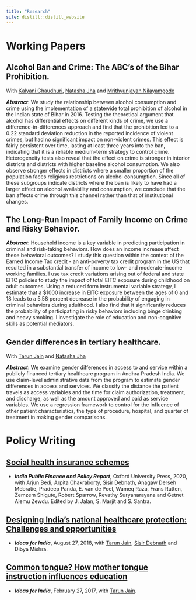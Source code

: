 ```yaml
---
title: "Research"
site: distill::distill_website
---
```

# Working Papers

## Alcohol Ban and Crime: The ABC's of the Bihar Prohibition. 

With [Kalyani Chaudhuri](https://economics.ucdavis.edu/people/kalyanic){target="_blank"}, [Natasha Jha](https://tci.cornell.edu/people/natasha-jha/){target="_blank"} and [Mrithyunjayan Nilayamgode](https://economics.virginia.edu/people/profile/mn4yk){target="_blank"}

***Abstract***: We study the relationship between alcohol consumption and crime using the implementation of a statewide total prohibition of alcohol in the Indian state of Bihar in 2016. Testing the theoretical argument that alcohol has differential effects on different kinds of crime, we use a difference-in-differences approach and find that the prohibition led to a 0.22 standard deviation reduction in the reported incidence of violent crimes, but had no significant impact on non-violent crimes. This effect is fairly persistent over time, lasting at least three years into the ban, indicating that it is a reliable medium-term strategy to control crime. Heterogeneity tests also reveal that the effect on crime is stronger in interior districts and districts with higher baseline alcohol consumption. We also observe stronger effects in districts where a smaller proportion of the population faces religious restrictions on alcohol consumption. Since all of these subgroups indicate districts where the ban is likely to have had a larger effect on alcohol availability and consumption, we conclude that the ban affects crime through this channel rather than that of institutional changes.


## The Long-Run Impact of Family Income on Crime and Risky Behavior.

***Abstract***: Household income is a key variable in predicting participation in criminal and risk-taking behaviors. How does an income increase affect these behavioral outcomes? I study this question within the context of the Earned Income Tax credit - an anti-poverty tax credit program in the US that resulted in a substantial transfer of income to low- and moderate-income working families. I use tax credit variations arising out of federal and state EITC policies to study the impact of total EITC exposure during childhood on adult outcomes. Using a reduced form instrumental variable strategy, I estimate that a $1000 increase in EITC exposure between the ages of 0 and 18 leads to a 5.58  percent decrease in the probability of engaging in criminal behaviors during adulthood. I also find that it significantly reduces the probability of participating in risky behaviors including binge drinking and heavy smoking. I investigate the role of education and non-cognitive skills as potential mediators.

## Gender differences in tertiary healthcare.

With [Tarun Jain](https://sites.google.com/virginia.edu/tarunjain/home?authuser=0){target="_blank"} and [Natasha Jha](https://tci.cornell.edu/people/natasha-jha/){target="_blank"}

***Abstract***: We examine gender differences in access to and service within a publicly financed tertiary healthcare program in Andhra Pradesh India. We use claim-level administrative data from the program to estimate gender differences in access and services. We classify the distance the patient travels as access variables and the time for claim authorization, treatment, and discharge, as well as the amount approved and paid as service variables. We use a regression framework to control for the influence of other patient characteristics, the type of procedure, hospital, and quarter of treatment in making gender comparisons.

# Policy Writing

## [Social health insurance schemes](https://global.oup.com/academic/product/india-public-finance-and-policy-report-9780190121150?cc=us&lang=en&)
  - ***India Public Finance and Policy Report***, Oxford University Press, 2020, with Arjun Bedi, Arpita Chakraborty, Sisir Debnath, Anagaw Derseh Mebratie, Pradeep Panda, E. van de Poel, Wameq Raza, Frans Rutten, Zemzem Shigute, Robert Sparrow, Revathy Suryanarayana and Getnet Alemu Zewdu. Edited by J. Jalan, S. Marjit and S. Santra.

## [Designing India's national healthcare protection: Challenges and opportunities](https://www.ideasforindia.in/topics/human-development/designing-india-s-national-healthcare-protection-challenges-and-opportunities.html)
  - ***Ideas for India***, August 27, 2018, with [Tarun Jain](https://sites.google.com/virginia.edu/tarunjain/home?authuser=0){target="_blank"}, [Sisir Debnath](https://hss.iitd.ac.in/faculty/sisir-debnath){target="_blank"} and Dibya Mishra.

## [Common tongue? How mother tongue instruction influences education](https://www.ideasforindia.in/topics/macroeconomics/common-tongue-how-mother-tongue-instruction-influences-education.html)
  - ***Ideas for India***, February 27, 2017, with [Tarun Jain](https://sites.google.com/virginia.edu/tarunjain/home?authuser=0){target="_blank"}.



